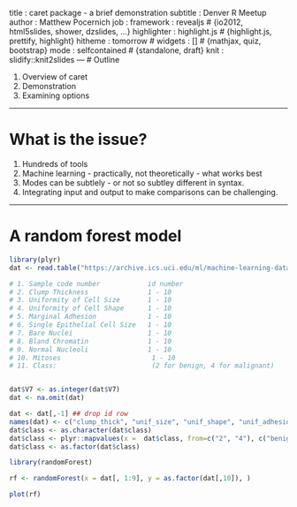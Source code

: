 title       : caret package - a brief demonstration 
subtitle    : Denver R Meetup
author      : Matthew Pocernich
job         : 
framework   : revealjs        # {io2012, html5slides, shower, dzslides, ...}
highlighter : highlight.js  # {highlight.js, prettify, highlight}
hitheme     : tomorrow      # 
widgets     : []            # {mathjax, quiz, bootstrap}
mode        : selfcontained # {standalone, draft}
knit        : slidify::knit2slides
---
# Outline

1. Overview of caret
2. Demonstration
3. Examining options

--- 

# What is the issue?

1.  Hundreds of tools
2.  Machine learning - practically, not theoretically - what works best
3.  Modes can be subtlely - or not so subtley different in syntax.
4.  Integrating input and output to make comparisons can be challenging.

----

# A random forest model

```r

library(plyr)
dat <- read.table("https://archive.ics.uci.edu/ml/machine-learning-databases/breast-cancer-wisconsin/breast-cancer-wisconsin.data", header = FALSE, sep = ",", as.is = TRUE)

# 1. Sample code number            id number
# 2. Clump Thickness               1 - 10
# 3. Uniformity of Cell Size       1 - 10
# 4. Uniformity of Cell Shape      1 - 10
# 5. Marginal Adhesion             1 - 10
# 6. Single Epithelial Cell Size   1 - 10
# 7. Bare Nuclei                   1 - 10
# 8. Bland Chromatin               1 - 10
# 9. Normal Nucleoli               1 - 10
# 10. Mitoses                       1 - 10
# 11. Class:                        (2 for benign, 4 for malignant)


dat$V7 <- as.integer(dat$V7)
dat <- na.omit(dat)

dat <- dat[,-1] ## drop id row
names(dat) <- c("clump_thick", "unif_size", "unif_shape", "unif_adhesion", "epi_size", "bare_nuc", "bland_chrom", "norm_nucleoli", "mitosis", "class")
dat$class <- as.character(dat$class)
dat$class <- plyr::mapvalues(x =  dat$class, from=c("2", "4"), c("benign","malignant") )
dat$class <- as.factor(dat$class)

library(randomForest)

rf <- randomForest(x = dat[, 1:9], y = as.factor(dat[,10]), )

plot(rf)
```

